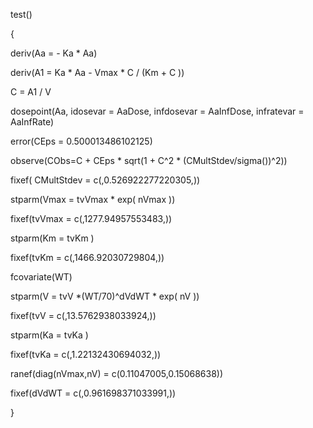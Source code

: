 test()  
  { 
  deriv(Aa = - Ka * Aa)
  deriv(A1 = Ka * Aa - Vmax * C / (Km  + C ))

  C = A1 / V
  dosepoint(Aa, idosevar = AaDose, infdosevar = AaInfDose, infratevar =  AaInfRate)
  error(CEps = 0.500013486102125) 
  observe(CObs=C + CEps * sqrt(1 + C^2 * (CMultStdev/sigma())^2)) 
  fixef( CMultStdev = c(,0.526922277220305,))
  stparm(Vmax = tvVmax * exp( nVmax ))
  fixef(tvVmax = c(,1277.94957553483,))  
  stparm(Km = tvKm )
  fixef(tvKm = c(,1466.92030729804,))  
  fcovariate(WT)
  stparm(V = tvV *(WT/70)^dVdWT * exp( nV ))
  fixef(tvV = c(,13.5762938033924,)) 
  stparm(Ka = tvKa )
  fixef(tvKa = c(,1.22132430694032,))   


  ranef(diag(nVmax,nV) = c(0.11047005,0.15068638))
  fixef(dVdWT = c(,0.961698371033991,)) 
  }